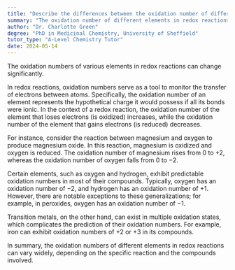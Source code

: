 ```yaml
---
title: "Describe the differences between the oxidation number of different elements in redox reactions"
summary: "The oxidation number of different elements in redox reactions can vary."
author: "Dr. Charlotte Green"
degree: "PhD in Medicinal Chemistry, University of Sheffield"
tutor_type: "A-Level Chemistry Tutor"
date: 2024-05-14
---
```


The oxidation numbers of various elements in redox reactions can change significantly.

In redox reactions, oxidation numbers serve as a tool to monitor the transfer of electrons between atoms. Specifically, the oxidation number of an element represents the hypothetical charge it would possess if all its bonds were ionic. In the context of a redox reaction, the oxidation number of the element that loses electrons (is oxidized) increases, while the oxidation number of the element that gains electrons (is reduced) decreases.

For instance, consider the reaction between magnesium and oxygen to produce magnesium oxide. In this reaction, magnesium is oxidized and oxygen is reduced. The oxidation number of magnesium rises from $0$ to $+2$, whereas the oxidation number of oxygen falls from $0$ to $-2$.

Certain elements, such as oxygen and hydrogen, exhibit predictable oxidation numbers in most of their compounds. Typically, oxygen has an oxidation number of $-2$, and hydrogen has an oxidation number of $+1$. However, there are notable exceptions to these generalizations; for example, in peroxides, oxygen has an oxidation number of $-1$.

Transition metals, on the other hand, can exist in multiple oxidation states, which complicates the prediction of their oxidation numbers. For example, iron can exhibit oxidation numbers of $+2$ or $+3$ in its compounds.

In summary, the oxidation numbers of different elements in redox reactions can vary widely, depending on the specific reaction and the compounds involved.
    